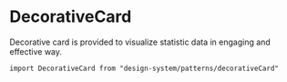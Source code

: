

<Meta of={Stories} />

# DecorativeCard

Decorative card is provided to visualize statistic data in engaging and effective way.

`import DecorativeCard from "design-system/patterns/decorativeCard"`

<Canvas of={Stories.Controls} />

<ArgTypes />
